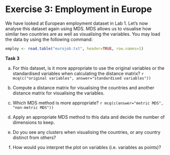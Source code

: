 # Exercise 3: Employment in Europe

We have looked at European employment dataset in Lab 1. Let's now analyse this dataset again using MDS. MDS allows us to visualise how similar two countries are as well as visualising the variables. You may load the data by using the following command:
```r
employ <- read.table("eurojob.txt", header=TRUE, row.names=1)
```


**Task 3**

(a) For this dataset, is it more appropriate to use the original variables or the standardised variables when calculating the distance matrix? `r mcq(c("original variables", answer="standardised variables"))`

(b) Compute a distance matrix for visualising the countries and another distance matrix for visualising the variables. 

(c) Which MDS method is more appropriate? `r mcq(c(answer="metric MDS", "non-metric MDS"))`

(d) Apply an appropriate MDS method to this data and decide the number of dimensions to keep. 

(e) Do you see any clusters when visualising the countries, or any country distinct from others?

(f) How would you interpret the plot on variables (i.e. variables as points)?  
